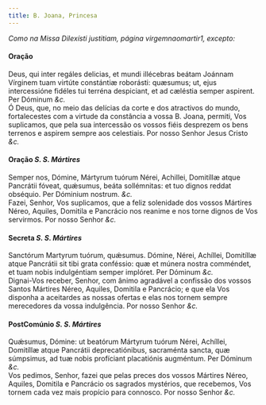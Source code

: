 ```yaml
---
title: B. Joana, Princesa
---
```



<em>Como na Missa Dilexísti justitiam, página virgemnaomartir1, excepto:</em>

<h4 class="text-center">Oração</h4>
<div class="container-fluid">
<div class="row">
<div class="col-6 dropcaps text-justify">
Deus, qui inter regáles delicias, et mundi illécebras beátam Joánnam Vírginem tuam virtúte constántiæ roborásti: quæsumus; ut, ejus intercessióne fidéles tui terréna despiciant, et ad cæléstia semper aspirent. Per Dóminum <em>&c.</em>
</div>
<div class="col-6 dropcaps text-justify">
Ó Deus, que, no meio das delícias da corte e dos atractivos do mundo, fortalecestes com a virtude da constância a vossa B. Joana, permiti, Vos suplicamos, que pela sua intercessão os vossos fiéis desprezem os bens terrenos e aspirem sempre aos celestiais. Por nosso Senhor Jesus Cristo <em>&c.</em>
</div>
</div>
</div>

<h4 class="text-center">Oração <em>S. S. Mártires</em></h4>
<div class="container-fluid">
<div class="row">
<div class="col-6 dropcaps text-justify">
Semper nos, Dómine, Mártyrum tuórum Nérei, Achillei, Domitíllæ atque Pancrátii fóveat, quǽsumus, beáta sollémnitas: et tuo dignos reddat obséquio. Per Dóminium nostrum. <em>&c.</em>
</div>
<div class="col-6 dropcaps text-justify">
Fazei, Senhor, Vos suplicamos, que a feliz solenidade dos vossos Mártires Néreo, Aquiles, Domitila e Pancrácio nos reanime e nos torne dignos de Vos servirmos. Por nosso Senhor <em>&c.</em>
</div>
</div>
</div>

<h4 class="text-center">Secreta <em>S. S. Mártires</em></h4>
<div class="container-fluid">
<div class="row">
<div class="col-6 dropcaps text-justify">
Sanctórum Martyrum tuórum, quǽsumus. Dómine, Nérei, Achíllei, Domitíllæ atque Pancrátii sit tibi grata conféssio: quæ et múnera nostra comméndet, et tuam nobis indulgéntiam semper implóret. Per Dóminum <em>&c.</em>
</div>
<div class="col-6 dropcaps text-justify">
Dignai-Vos receber, Senhor, com ânimo agradável a confissão dos vossos Santos Mártires Néreo, Aquiles, Domitila e Pancrácio; e que ela Vos disponha a aceitardes as nossas ofertas e elas nos tornem sempre merecedores da vossa indulgência. Por nosso Senhor <em>&c.</em>
</div>
</div>
</div>

<h4 class="text-center">PostComúnio <em>S. S. Mártires</em></h4>
<div class="container-fluid">
<div class="row">
<div class="col-6 dropcaps text-justify">
Quǽsumus, Dómine: ut beatórum Mártyrum tuórum Nérei, Achíllei, Domitíllæ atque Pancrátii deprecatiónibus, sacraménta sancta, quæ súmpsimus, ad tuæ nobis profíciant placatiónis augméntum. Per Dóminum <em>&c.</em>
</div>
<div class="col-6 dropcaps text-justify">
Vos pedimos, Senhor, fazei que pelas preces dos vossos Mártires Néreo, Aquiles, Domitila e Pancrácio os sagrados mystérios, que recebemos, Vos tornem cada vez mais propício para connosco. Por nosso Senhor <em>&c.</em>
</div>
</div>
</div>
